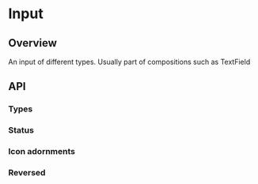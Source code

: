 
<Meta of={InputStories} />

# Input

<ResourceLinks
  sourceCode="https://github.com/cultureamp/kaizen-design-system/tree/main/packages/components/src/Input/Input"
  className="!mb-8"
/>

<KaioNotification />

<Installation
  installCommand="yarn add @kaizen/components"
  importStatement='import { Input } from "@kaizen/components"'
/>

## Overview

An input of different types. Usually part of compositions such as <LinkTo pageId="components-text-field">TextField</LinkTo>

<Canvas of={InputStories.Playground} />
<Controls of={InputStories.Playground} />

## API

### Types
<Canvas of={InputStories.Types} />

### Status
<Canvas of={InputStories.Status} />

### Icon adornments
<Canvas of={InputStories.Icons} />

### Reversed
<Canvas of={InputStories.Reversed} />
